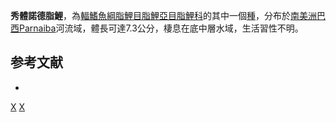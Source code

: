 {{Speciesbox 
| taxon = Knodus victoriae
| status = NE
| status_system = IUCN3.1
| authority =  [[Steindachner|Steindachner]],1907
| synonyms = 
}}
'''秀體諾德脂鯉'''，為[[輻鰭魚綱|輻鰭魚綱]][[脂鯉目|脂鯉目]][[脂鯉亞目|脂鯉亞目]][[脂鯉科|脂鯉科]]的其中一個[[種|種]]，分布於[[南美洲|南美洲]][[巴西|巴西]]Parnaiba河流域，體長可達7.3公分，棲息在底中層水域，生活習性不明。

==参考文献==
{{refbegin}}
*{{FishBase_species|genus=Knodus|species=victoriae|year=2014|month=1}}
{{refend}}

{{Taxonbar|from=Q5532299}}

[[Category:諾德脂鯉屬|X]]
[[Category:1907年描述的鱼类|X]]


{{魚類小作品}}
